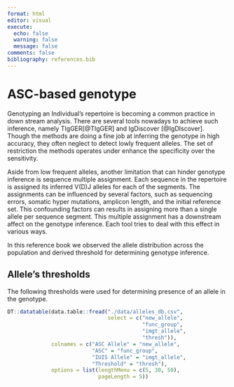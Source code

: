 ```yaml
---
format: html
editor: visual
execute:
  echo: false
  warning: false
  message: false
comments: false
bibliography: references.bib
---
```


# ASC-based genotype {#sec-genotype}

Genotyping an Individual's repertoire is becoming a common practice in down stream analysis. There are several tools nowadays to achieve such inference, namely TIgGER[@TIgGER] and IgDiscover [@IgDIscover]. Though the methods are doing a fine job at inferring the genotype in high accuracy, they often neglect to detect lowly frequent alleles. The set of restriction the methods operates under enhance the specificity over the sensitivity.

Aside from low frequent alleles, another limitation that can hinder genotype inference is sequence multiple assignment. Each sequence in the repertoire is assigned its inferred V(D)J alleles for each of the segments. The assignments can be influenced by several factors, such as sequencing errors, somatic hyper mutations, amplicon length, and the initial reference set. This confounding factors can results in assigning more than a single allele per sequence segment. This multiple assignment has a downstream affect on the genotype inference. Each tool tries to deal with this effect in various ways.

In this reference book we observed the allele distribution across the population and derived threshold for determining genotype inference.

## Allele's thresholds {#sec-threshold}

The following thresholds were used for determining presence of an allele in the genotype.

```r
DT::datatable(data.table::fread("./data/alleles_db.csv", 
                                select = c("new_allele",
                                           "func_group",
                                           "imgt_allele",
                                           "thresh")),
              colnames = c("ASC Allele" = "new_allele",
                           "ASC" = "func_group",
                           "IUIS Allele" = "imgt_allele",
                           "Threshold" = "thresh"), 
              options = list(lengthMenu = c(5, 30, 50), 
                             pageLength = 5))
```
